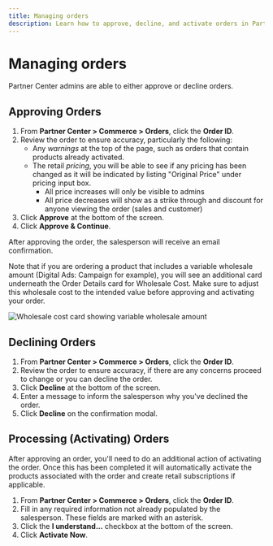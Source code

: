 ```yaml
---
title: Managing orders
description: Learn how to approve, decline, and activate orders in Partner Center
---
```


# Managing orders

Partner Center admins are able to either approve or decline orders.

## Approving Orders

1. From **Partner Center > Commerce > Orders**, click the **Order ID**.
2. Review the order to ensure accuracy, particularly the following: 
   - Any *warnings* at the top of the page, such as orders that contain products already activated.
   - The retail *pricing*, you will be able to see if any pricing has been changed as it will be indicated by listing "Original Price" under pricing input box.
     - All price increases will only be visible to admins 
     - All price decreases will show as a strike through and discount for anyone viewing the order (sales and customer) 
3. Click **Approve** at the bottom of the screen.
4. Click **Approve & Continue**.

After approving the order, the salesperson will receive an email confirmation.

Note that if you are ordering a product that includes a variable wholesale amount (Digital Ads: Campaign for example), you will see an additional card underneath the Order Details card for Wholesale Cost. Make sure to adjust this wholesale cost to the intended value before approving and activating your order.

![Wholesale cost card showing variable wholesale amount](./img/commerce/orders/wholesale-cost.png)

## Declining Orders

1. From **Partner Center > Commerce > Orders**, click the **Order ID**.
2. Review the order to ensure accuracy, if there are any concerns proceed to change or you can decline the order. 
3. Click **Decline** at the bottom of the screen.
4. Enter a message to inform the salesperson why you've declined the order.
5. Click **Decline** on the confirmation modal.

## Processing (Activating) Orders

After approving an order, you'll need to do an additional action of activating the order. Once this has been completed it will automatically activate the products associated with the order and create retail subscriptions if applicable.

1. From **Partner Center > Commerce > Orders**, click the **Order ID**.
2. Fill in any required information not already populated by the salesperson. These fields are marked with an asterisk.
3. Click the **I understand...** checkbox at the bottom of the screen.
4. Click **Activate Now**. 